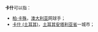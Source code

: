 '''卡什'''可以指：

*[[柏·卡殊|柏·卡殊]]，[[澳大利亚|澳大利亚]]网球手；
*[[卡什_(土耳其)|卡什 (土耳其)]]，[[土耳其|土耳其]][[安塔利亚省|安塔利亚省]]一城市；

{{disambig|K|Cat=二字译名消歧义}}